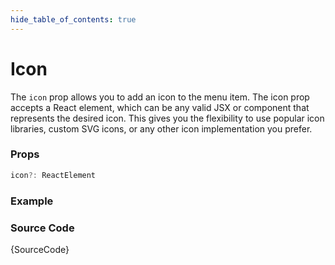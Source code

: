 ```yaml
---
hide_table_of_contents: true
---
```



# Icon

The `icon` prop allows you to add an icon to the menu item. The icon prop accepts a React element, which can be any valid JSX or component that represents the desired icon. This gives you the flexibility to use popular icon libraries, custom SVG icons, or any other icon implementation you prefer.

### Props

```ts noCopy
icon?: ReactElement
```

### Example

<BrowserWindow>
  <Provider>
    <Icon />
  </Provider>
</BrowserWindow>

### Source Code

<TsToJsCodeSnippet>{SourceCode}</TsToJsCodeSnippet>
